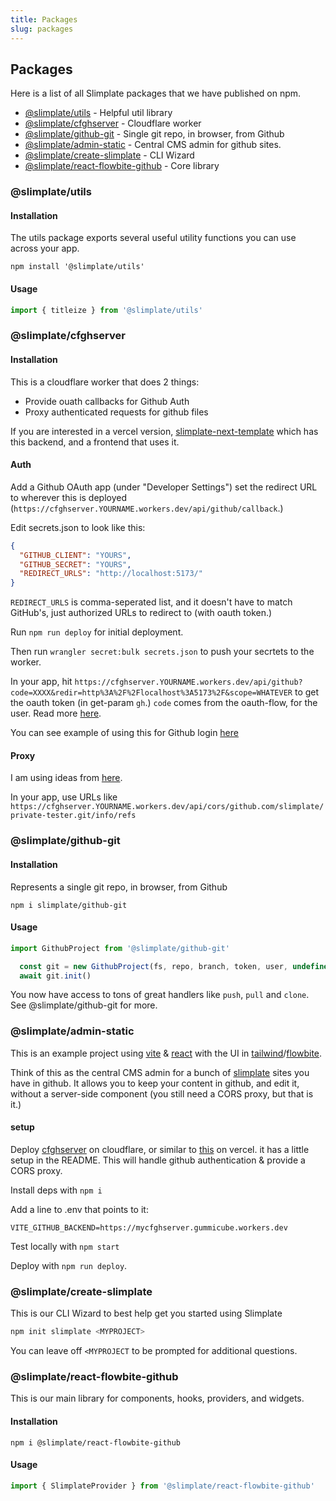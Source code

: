 ```yaml
---
title: Packages
slug: packages
---
```


## Packages

Here is a list of all Slimplate packages that we have published on npm.

* [@slimplate/utils](/packages#slimplateutils) - Helpful util library
* [@slimplate/cfghserver](/packages#slimplatecfghserver) - Cloudflare worker
* [@slimplate/github-git](/packages#slimplategithub-git) - Single git repo, in browser, from Github
* [@slimplate/admin-static](/packages#slimplateadmin-static) - Central CMS admin for github sites.
* [@slimplate/create-slimplate](/packages#slimplatecreate-slimplate) - CLI Wizard
* [@slimplate/react-flowbite-github](/packages#slimplatereact-flowbite-github) - Core library


### @slimplate/utils
#### Installation

The utils package exports several useful utility functions you can use across your app.
```npm
npm install '@slimplate/utils'
```
#### Usage
```jsx
import { titleize } from '@slimplate/utils'
```

### @slimplate/cfghserver
#### Installation

This is a cloudflare worker that does 2 things:

- Provide ouath callbacks for Github Auth
- Proxy authenticated requests for github files

If you are interested in a vercel version, [slimplate-next-template](https://github.com/slimplate/slimplate-next-template) which has this backend, and a frontend that uses it.

#### Auth

Add a Github OAuth app (under "Developer Settings") set the redirect URL to wherever this is deployed (`https://cfghserver.YOURNAME.workers.dev/api/github/callback`.)

Edit secrets.json to look like this:

```json
{
  "GITHUB_CLIENT": "YOURS",
  "GITHUB_SECRET": "YOURS",
  "REDIRECT_URLS": "http://localhost:5173/"
}
```

`REDIRECT_URLS` is comma-seperated list, and it doesn't have to match GitHub's, just authorized URLs to redirect to (with oauth token.)

Run `npm run deploy` for initial deployment.

Then run `wrangler secret:bulk secrets.json` to push your secrtets to the worker.

In your app, hit `https://cfghserver.YOURNAME.workers.dev/api/github?code=XXXX&redir=http%3A%2F%2Flocalhost%3A5173%2F&scope=WHATEVER` to get the oauth token (in get-param `gh`.) `code` comes from the oauth-flow, for the user. Read more [here](https://docs.github.com/en/developers/apps/building-oauth-apps/authorizing-oauth-apps).

You can see example of using this for Github login [here](https://github.com/slimplate/slimplate-next-template)


#### Proxy

I am using ideas from [here](https://www.npmjs.com/package/@isomorphic-git/cors-proxy).

In your app, use URLs like `https://cfghserver.YOURNAME.workers.dev/api/cors/github.com/slimplate/private-tester.git/info/refs`


### @slimplate/github-git

#### Installation

Represents a single git repo, in browser, from Github 

```npm
npm i slimplate/github-git
```

#### Usage
```jsx
import GithubProject from '@slimplate/github-git'
```
  
```jsx
  const git = new GithubProject(fs, repo, branch, token, user, undefined, corsProxy)
  await git.init()
```
You now have access to tons of great handlers like `push`, `pull` and `clone`. See @slimplate/github-git for more.


### @slimplate/admin-static

This is an example project using [vite](https://vitejs.dev/) & [react](https://reactjs.org/) with the UI in [tailwind](https://tailwindcss.com/)/[flowbite](https://flowbite.com/).

Think of this as the central CMS admin for a bunch of [slimplate](https://github.com/slimplate) sites you have in github. It allows you to keep your content in github, and edit it, without a server-side component (you still need a CORS proxy, but that is it.)

#### setup

Deploy [cfghserver](https://github.com/slimplate/cfghserver) on cloudflare, or similar to [this](https://github.com/slimplate/slimplate-next-template/tree/main/pages/api) on vercel. it has a little setup in the README. This will handle github authentication & provide a CORS proxy.

Install deps with `npm i`

Add a line to .env that points to it:

```
VITE_GITHUB_BACKEND=https://mycfghserver.gummicube.workers.dev
```

Test locally with `npm start`

Deploy with `npm run deploy`.


### @slimplate/create-slimplate
This is our CLI Wizard to best help get you started using Slimplate

```jsx
npm init slimplate <MYPROJECT>
```

You can leave off `<MYPROJECT` to be prompted for additional questions. 


### @slimplate/react-flowbite-github

This is our main library for components, hooks, providers, and widgets.

#### Installation
```npm
npm i @slimplate/react-flowbite-github
```

#### Usage
```jsx
import { SlimplateProvider } from '@slimplate/react-flowbite-github'
```
